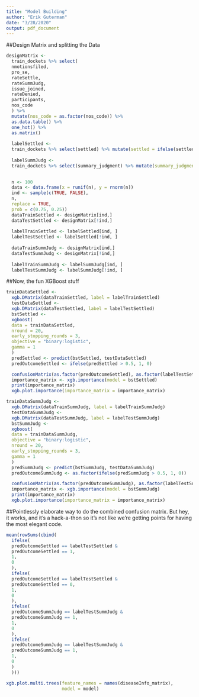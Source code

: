 ```yaml
---
title: "Model Building"
author: "Erik Guterman"
date: "3/28/2020"
output: pdf_document
---
```


##Design Matrix and splitting the Data

```r
designMatrix <-
  train_dockets %>% select(
  nmotionsfiled,
  pro_se,
  rateSettle,
  rateSummJudg,
  issue_joined,
  rateDenied, 
  participants, 
  nos_code
  ) %>%
  mutate(nos_code = as.factor(nos_code)) %>% 
  as.data.table() %>% 
  one_hot() %>% 
  as.matrix()
  
  labelSettled <-
  train_dockets %>% select(settled) %>% mutate(settled = ifelse(settled == TRUE, 1, 0)) %>% as.matrix()
  
  labelSummJudg <-
  train_dockets %>% select(summary_judgment) %>% mutate(summary_judgment = ifelse(summary_judgment == TRUE, 1, 0)) %>% as.matrix()

  
  n <- 100
  data <- data.frame(x = runif(n), y = rnorm(n))
  ind <- sample(c(TRUE, FALSE),
  n,
  replace = TRUE,
  prob = c(0.75, 0.25))
  dataTrainSettled <- designMatrix[ind,]
  dataTestSettled <- designMatrix[!ind,]
  
  labelTrainSettled <- labelSettled[ind, ]
  labelTestSettled <- labelSettled[!ind, ]
  
  dataTrainSummJudg <- designMatrix[ind,]
  dataTestSummJudg <- designMatrix[!ind,]
  
  labelTrainSummJudg <- labelSummJudg[ind, ]
  labelTestSummJudg <- labelSummJudg[!ind, ]
```


##Now, the fun XGBoost stuff

```r
trainDataSettled <-
  xgb.DMatrix(dataTrainSettled, label = labelTrainSettled)
  testDataSettled <-
  xgb.DMatrix(dataTestSettled, label = labelTestSettled)
  bstSettled <-
  xgboost(
  data = trainDataSettled,
  nround = 20,
  early_stopping_rounds = 3,
  objective = "binary:logistic", 
  gamma = 1
  )
  predSettled <- predict(bstSettled, testDataSettled)
  predOutcomeSettled <- ifelse(predSettled > 0.5, 1, 0)
```

```r
  confusionMatrix(as.factor(predOutcomeSettled), as.factor(labelTestSettled))
  importance_matrix <- xgb.importance(model = bstSettled)
  print(importance_matrix)
  xgb.plot.importance(importance_matrix = importance_matrix)
```

```r
trainDataSummJudg <-
  xgb.DMatrix(dataTrainSummJudg, label = labelTrainSummJudg)
  testDataSummJudg <-
  xgb.DMatrix(dataTestSummJudg, label = labelTestSummJudg)
  bstSummJudg <-
  xgboost(
  data = trainDataSummJudg,
  objective = "binary:logistic",
  nround = 20,
  early_stopping_rounds = 3, 
  gamma = 1
  )
  predSummJudg <- predict(bstSummJudg, testDataSummJudg)
  predOutcomeSummJudg <- as.factor(ifelse(predSummJudg > 0.5, 1, 0))
```

```r
  confusionMatrix(as.factor(predOutcomeSummJudg), as.factor(labelTestSummJudg))
  importance_matrix <- xgb.importance(model = bstSummJudg)
  print(importance_matrix)
  xgb.plot.importance(importance_matrix = importance_matrix)
```

##Pointlessly elaborate way to do the combined confusion matrix. But hey, it works, and it's a hack-a-thon so it's not like we're getting points for having the most elegant code. 

```r
mean(rowSums(cbind(
  ifelse(
  predOutcomeSettled == labelTestSettled &
  predOutcomeSettled == 1,
  1,
  0
  ),
  ifelse(
  predOutcomeSettled == labelTestSettled &
  predOutcomeSettled == 0,
  1,
  0
  ),
  ifelse(
  predOutcomeSummJudg == labelTestSummJudg &
  predOutcomeSummJudg == 1,
  1,
  0
  ),
  ifelse(
  predOutcomeSummJudg == labelTestSummJudg &
  predOutcomeSummJudg == 1,
  1,
  0
  )
  )))
```

```r
xgb.plot.multi.trees(feature_names = names(diseaseInfo_matrix), 
                     model = model)
```




